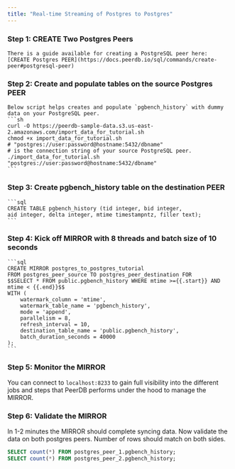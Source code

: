 ```yaml
---
title: "Real-time Streaming of Postgres to Postgres"
---
```


### Step 1: CREATE Two Postgres Peers
    There is a guide available for creating a PostgreSQL peer here: [CREATE Postgres PEER](https://docs.peerdb.io/sql/commands/create-peer#postgresql-peer)

### Step 2: Create and populate tables on the source Postgres PEER
    Below script helps creates and populate `pgbench_history` with dummy data on your PostgreSQL peer.
    ```sh
    curl -O https://peerdb-sample-data.s3.us-east-2.amazonaws.com/import_data_for_tutorial.sh
    chmod +x import_data_for_tutorial.sh
    # "postgres://user:password@hostname:5432/dbname" 
    # is the connection string of your source PostgreSQL peer.
    ./import_data_for_tutorial.sh "postgres://user:password@hostname:5432/dbname"
    ```

### Step 3: Create pgbench_history table on the destination PEER
    ```sql
    CREATE TABLE pgbench_history (tid integer, bid integer, 
    aid integer, delta integer, mtime timestampntz, filler text);
    ```

### Step 4: Kick off MIRROR with 8 threads and batch size of 10 seconds
    
    ```sql
    CREATE MIRROR postgres_to_postgres_tutorial
    FROM postgres_peer_source TO postgres_peer_destination FOR
    $$SELECT * FROM public.pgbench_history WHERE mtime >={{.start}} AND mtime < {{.end}}$$
    WITH (
    	watermark_column = 'mtime',
    	watermark_table_name = 'pgbench_history',
    	mode = 'append',
    	parallelism = 8,
    	refresh_interval = 10,
    	destination_table_name = 'public.pgbench_history',
        batch_duration_seconds = 40000
    );
    ```
    
### Step 5: Monitor the MIRROR
You can connect to `localhost:8233` to gain full visibility into the different jobs and steps that PeerDB performs under the hood to manage the MIRROR.
### Step 6: Validate the MIRROR
In 1-2 minutes the MIRROR should complete syncing data. Now validate the data on both postgres peers. Number of rows should match on both sides.
```sql
SELECT count(*) FROM postgres_peer_1.pgbench_history;
SELECT count(*) FROM postgres_peer_2.pgbench_history;
```